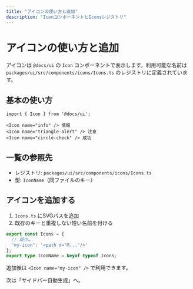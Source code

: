 ```yaml
---
title: "アイコンの使い方と追加"
description: "IconコンポーネントとIconsレジストリ"
---
```



# アイコンの使い方と追加

アイコンは `@docs/ui` の `Icon` コンポーネントで表示します。利用可能な名前は `packages/ui/src/components/icons/Icons.ts` のレジストリに定義されています。

## 基本の使い方

```mdx
import { Icon } from '@docs/ui';

<Icon name="info" /> 情報
<Icon name="triangle-alert" /> 注意
<Icon name="circle-check" /> 成功
```

## 一覧の参照先

- レジストリ: `packages/ui/src/components/icons/Icons.ts`
- 型: `IconName`（同ファイルのキー）

## アイコンを追加する

1. `Icons.ts` にSVGパスを追加
2. 既存のキーと重複しない短い名前を付ける

```ts
export const Icons = {
  // 既存…
  "my-icon": '<path d="M..."/>'
};
export type IconName = keyof typeof Icons;
```

<Alert type="success">追加後は `<Icon name="my-icon" />` で利用できます。</Alert>

次は「サイドバー自動生成」へ。


